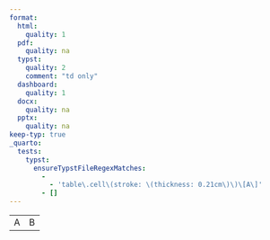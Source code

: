 ```yaml
---
format:
  html:
    quality: 1
  pdf:
    quality: na
  typst:
    quality: 2
    comment: "td only"
  dashboard:
    quality: 1
  docx:
    quality: na
  pptx:
    quality: na
keep-typ: true
_quarto:
  tests:
    typst:
      ensureTypstFileRegexMatches:
        -
          - 'table\.cell\(stroke: \(thickness: 0.21cm\)\)\[A\]'
        - []
---
```


```{=html}
<table>
    <tr><td style="border-width: 0.21cm">A</td><td>B</td></tr>
</table>
```

